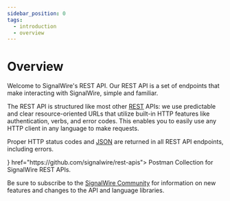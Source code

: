 ```yaml
---
sidebar_position: 0
tags:
  - introduction
  - overview
---
```




# Overview

Welcome to SignalWire's REST API. Our REST API is a set of endpoints that make interacting with SignalWire, simple and familiar.

The REST API is structured like most other [REST](http://en.wikipedia.org/wiki/Representational_State_Transfer) APIs: we use predictable and clear resource-oriented URLs that utilize built-in HTTP features like authentication, verbs, and error codes. This enables you to easily use any HTTP client in any language to make requests.

Proper HTTP status codes and [JSON](http://www.json.org/) are returned in all REST API endpoints, including errors.

<CardGroup cols={3}>
<Card title="Postman Collection" icon={<SiPostman />} href="https://github.com/signalwire/rest-apis">
  Postman Collection for SignalWire REST APIs.
</Card>
</CardGroup>

Be sure to subscribe to the [SignalWire Community](https://signalwire.community) for information on new features and changes to the API and language libraries.
